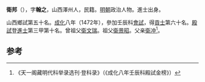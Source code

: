 '''衛邦'''（{{bd|1437年||？}}），字'''翰之'''，山西澤州人，民籍。[[明朝|明朝]]政治人物。進士出身。

山西鄉試第五十名。[[成化|成化]]八年（1472年），參加壬辰科[[會試|會試]]，得[[貢士|貢士]]第六十名。[[殿試|殿試]]登[[進士|進士]]第三甲第十名。曾祖父[[衛文瑞|衛文瑞]]。祖父[[衛景昭|衛景昭]]。父亲[[衛冲|衛冲]]<ref>《天一阁藏明代科举录选刊·登科录》（《成化八年壬辰科殿試金榜》）</ref>。

==参考==
{{reflist}}
{{明朝人物小作品}}
{{成化八年壬辰科殿試金榜}}